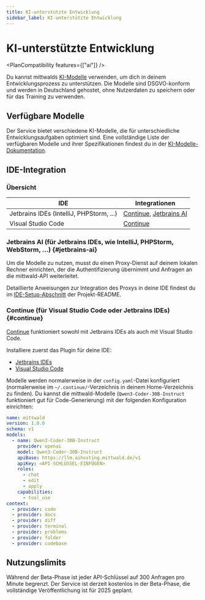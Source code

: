 ```yaml
---
title: KI-unterstützte Entwicklung
sidebar_label: KI-unterstützte Entwicklung
---
```



# KI-unterstützte Entwicklung

<PlanCompatibility features={["ai"]} />

Du kannst mittwalds [KI-Modelle](/docs/v2/platform/aihosting) verwenden, um dich in deinem Entwicklungsprozess zu unterstützen. Die Modelle sind DSGVO-konform und werden in Deutschland gehostet, ohne Nutzerdaten zu speichern oder für das Training zu verwenden.

## Verfügbare Modelle

Der Service bietet verschiedene KI-Modelle, die für unterschiedliche Entwicklungsaufgaben optimiert sind. Eine vollständige Liste der verfügbaren Modelle und ihrer Spezifikationen findest du in der [KI-Modelle-Dokumentation](/docs/v2/platform/aihosting/models).

## IDE-Integration

### Übersicht

| IDE                                      | Integrationen                                        |
| ---------------------------------------- | ---------------------------------------------------- |
| Jetbrains IDEs (IntelliJ, PHPStorm, ...) | [Continue](#continue), [Jetbrains AI](#jetbrains-ai) |
| Visual Studio Code                       | [Continue](#continue)                                |

### Jetbrains AI (für Jetbrains IDEs, wie IntelliJ, PHPStorm, WebStorm, ...) {#jetbrains-ai}

Um die Modelle zu nutzen, musst du einen Proxy-Dienst auf deinem lokalen Rechner einrichten, der die Authentifizierung übernimmt und Anfragen an die mittwald-API weiterleitet.

Detaillierte Anweisungen zur Integration des Proxys in deine IDE findest du im [IDE-Setup-Abschnitt](https://github.com/mittwald/llm-proxy#ide-setup) der Projekt-README.

### Continue (für Visual Studio Code oder Jetbrains IDEs) {#continue}

[Continue](https://www.continue.dev) funktioniert sowohl mit Jetbrains IDEs als auch mit Visual Studio Code.

Installiere zuerst das Plugin für deine IDE:

- [Jetbrains IDEs](https://plugins.jetbrains.com/plugin/22707-continue)
- [Visual Studio Code](https://marketplace.visualstudio.com/items?itemName=Continue.continue)

Modelle werden normalerweise in der `config.yaml`-Datei konfiguriert (normalerweise im `~/.continue/`-Verzeichnis in deinem Home-Verzeichnis zu finden). Du kannst die mittwald-Modelle (`Qwen3-Coder-30B-Instruct` funktioniert gut für Code-Generierung) mit der folgenden Konfiguration einrichten:

```yaml
name: mittwald
version: 1.0.0
schema: v1
models:
  - name: Qwen3-Coder-30B-Instruct
    provider: openai
    model: Qwen3-Coder-30B-Instruct
    apiBase: https://llm.aihosting.mittwald.de/v1
    apiKey: <API-SCHLÜSSEL-EINFÜGEN>
    roles:
      - chat
      - edit
      - apply
    capabilities:
      - tool_use
context:
  - provider: code
  - provider: docs
  - provider: diff
  - provider: terminal
  - provider: problems
  - provider: folder
  - provider: codebase
```

## Nutzungslimits

Während der Beta-Phase ist jeder API-Schlüssel auf 300 Anfragen pro Minute begrenzt. Der Service ist derzeit kostenlos in der Beta-Phase, die vollständige Veröffentlichung ist für 2025 geplant.
